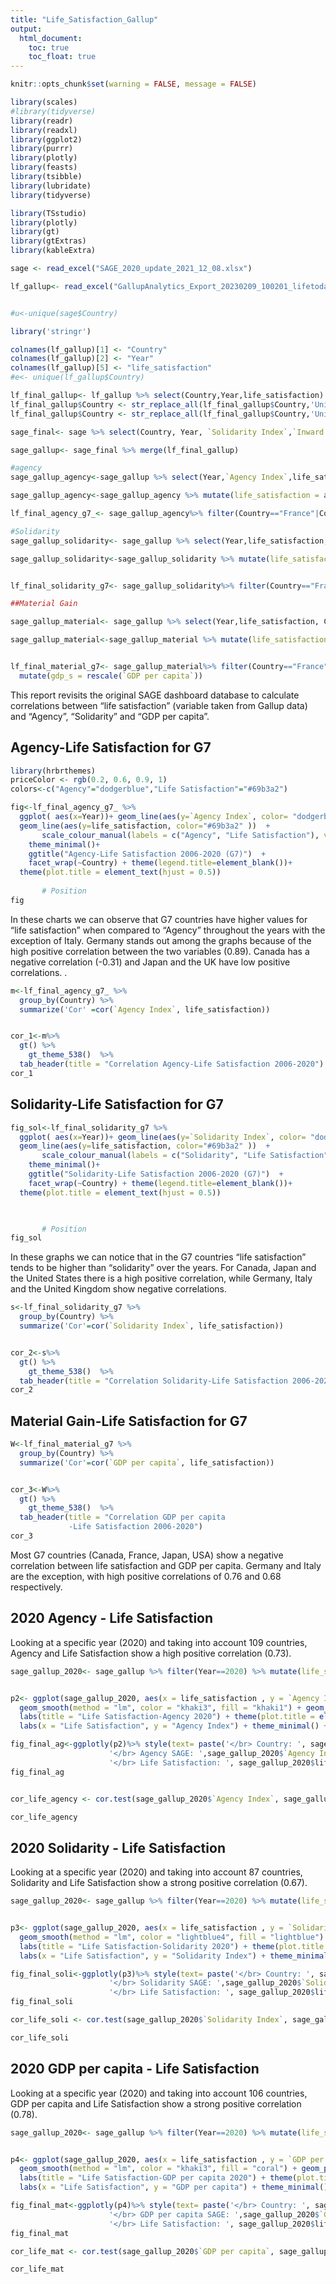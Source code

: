 ```yaml
---
title: "Life_Satisfaction_Gallup"
output: 
  html_document:
    toc: true
    toc_float: true
---
```

```r
knitr::opts_chunk$set(warning = FALSE, message = FALSE) 
```


```r
library(scales)
#library(tidyverse)
library(readr)
library(readxl)
library(ggplot2)
library(purrr)
library(plotly)
library(feasts)
library(tsibble)
library(lubridate)
library(tidyverse)

library(TSstudio)
library(plotly)
library(gt)
library(gtExtras)
library(kableExtra)
```


```r

sage <- read_excel("SAGE_2020_update_2021_12_08.xlsx")

lf_gallup<- read_excel("GallupAnalytics_Export_20230209_100201_lifetoday.xlsx")


#u<-unique(sage$Country)


```

```r
library('stringr')

colnames(lf_gallup)[1] <- "Country"
colnames(lf_gallup)[2] <- "Year"
colnames(lf_gallup)[5] <- "life_satisfaction"
#e<- unique(lf_gallup$Country)

lf_final_gallup<- lf_gallup %>% select(Country,Year,life_satisfaction) %>% na.omit() %>% filter(Year <=2020)
lf_final_gallup$Country <- str_replace_all(lf_final_gallup$Country,'United Kingdom of Great Britain and Northern Ireland','United Kingdom')
lf_final_gallup$Country <- str_replace_all(lf_final_gallup$Country,'United States of America','United States')

sage_final<- sage %>% select(Country, Year, `Solidarity Index`,`Inward Solidarity Index`,`Outward Solidarity Index`, `GDP per capita`, `Agency Index` )

sage_gallup<- sage_final %>% merge(lf_final_gallup)

#agency
sage_gallup_agency<-sage_gallup %>% select(Year,`Agency Index`,life_satisfaction, Country)

sage_gallup_agency<-sage_gallup_agency %>% mutate(life_satisfaction = as.numeric(life_satisfaction)/10)

lf_final_agency_g7_<- sage_gallup_agency%>% filter(Country=="France"|Country=="Germany"|Country=="Italy"|Country=="United Kingdom"|Country=="Japan"|Country=="United States"|Country=="Canada") 

#Solidarity
sage_gallup_solidarity<- sage_gallup %>% select(Year,life_satisfaction, Country, `Solidarity Index`)

sage_gallup_solidarity<-sage_gallup_solidarity %>% mutate(life_satisfaction = as.numeric(life_satisfaction)/10)


lf_final_solidarity_g7<- sage_gallup_solidarity%>% filter(Country=="France"|Country=="Germany"|Country=="Italy"|Country=="United Kingdom"|Country=="Japan"|Country=="United States"|Country=="Canada") 

##Material Gain

sage_gallup_material<- sage_gallup %>% select(Year,life_satisfaction, Country, `GDP per capita`)

sage_gallup_material<-sage_gallup_material %>% mutate(life_satisfaction = as.numeric(life_satisfaction)/10)


lf_final_material_g7<- sage_gallup_material%>% filter(Country=="France"|Country=="Germany"|Country=="Italy"|Country=="United Kingdom"|Country=="Japan"|Country=="United States"|Country=="Canada") %>% 
  mutate(gdp_s = rescale(`GDP per capita`))

```

This report revisits the original SAGE dashboard database to calculate correlations between "life satisfaction" (variable taken from Gallup data) and "Agency", "Solidarity" and "GDP per capita". 

## Agency-Life Satisfaction for G7



```r
library(hrbrthemes)
priceColor <- rgb(0.2, 0.6, 0.9, 1)
colors<-c("Agency"="dodgerblue","Life Satisfaction"="#69b3a2")

fig<-lf_final_agency_g7_ %>% 
  ggplot( aes(x=Year))+ geom_line(aes(y=`Agency Index`, color= "dodgerblue")) + 
  geom_line(aes(y=life_satisfaction, color="#69b3a2" ))  +   
       scale_colour_manual(labels = c("Agency", "Life Satisfaction"), values = c("dodgerblue", "#69b3a2"))+ 
    theme_minimal()+
    ggtitle("Agency-Life Satisfaction 2006-2020 (G7)")  +
    facet_wrap(~Country) + theme(legend.title=element_blank())+
  theme(plot.title = element_text(hjust = 0.5))
  
       # Position
fig


```



In these charts we can observe that G7 countries have higher values for “life satisfaction” when compared to "Agency" throughout the years with the exception of Italy. Germany stands out among the graphs because of the high positive correlation between the two variables (0.89). Canada has a negative correlation (-0.31) and Japan and the UK have low positive correlations. .


```r

m<-lf_final_agency_g7_ %>%
  group_by(Country) %>%
  summarize('Cor' =cor(`Agency Index`, life_satisfaction))


cor_1<-m%>%
  gt() %>% 
    gt_theme_538()  %>% 
  tab_header(title = "Correlation Agency-Life Satisfaction 2006-2020")
cor_1
```


## Solidarity-Life Satisfaction for G7

```r

fig_sol<-lf_final_solidarity_g7 %>% 
  ggplot( aes(x=Year))+ geom_line(aes(y=`Solidarity Index`, color= "dodgerblue")) + 
  geom_line(aes(y=life_satisfaction, color="#69b3a2" ))  +   
       scale_colour_manual(labels = c("Solidarity", "Life Satisfaction"), values = c("dodgerblue", "#69b3a2"))+ 
    theme_minimal()+
    ggtitle("Solidarity-Life Satisfaction 2006-2020 (G7)")  +
    facet_wrap(~Country) + theme(legend.title=element_blank())+
  theme(plot.title = element_text(hjust = 0.5))


  
       # Position
fig_sol

```


In these graphs we can notice that in the G7 countries "life satisfaction" tends to be higher than "solidarity" over the years. For Canada, Japan and the United States there is a high positive correlation, while Germany, Italy and the United Kingdom show negative correlations. 

```r
s<-lf_final_solidarity_g7 %>%
  group_by(Country) %>%
  summarize('Cor'=cor(`Solidarity Index`, life_satisfaction))


cor_2<-s%>%
  gt() %>% 
    gt_theme_538()  %>% 
  tab_header(title = "Correlation Solidarity-Life Satisfaction 2006-2020")
cor_2

```

## Material Gain-Life Satisfaction for G7

```r

W<-lf_final_material_g7 %>%
  group_by(Country) %>%
  summarize('Cor'=cor(`GDP per capita`, life_satisfaction))


cor_3<-W%>%
  gt() %>% 
    gt_theme_538()  %>% 
  tab_header(title = "Correlation GDP per capita
             -Life Satisfaction 2006-2020")
cor_3

```

Most G7 countries (Canada, France, Japan, USA) show a negative correlation between life satisfaction and GDP per capita. Germany and Italy are the exception, with high positive correlations of 0.76 and 0.68 respectively.


## 2020 Agency - Life Satisfaction

Looking at a specific year (2020) and taking into account 109 countries, Agency and Life Satisfaction show a high positive correlation (0.73).


```r
sage_gallup_2020<- sage_gallup %>% filter(Year==2020) %>% mutate(life_satisfaction = as.numeric(life_satisfaction)/10)


p2<- ggplot(sage_gallup_2020, aes(x = life_satisfaction , y = `Agency Index`)) + 
  geom_smooth(method = "lm", color = "khaki3", fill = "khaki1") + geom_point(color = "goldenrod", alpha = .6) + 
  labs(title = "Life Satisfaction-Agency 2020") + theme(plot.title = element_text(lineheight = 0.5)) + 
  labs(x = "Life Satisfaction", y = "Agency Index") + theme_minimal() + geom_hline(aes(yintercept = mean(`Agency Index`)), color = "dimgrey") + geom_vline(aes(xintercept = mean(life_satisfaction )), color = "wheat4")

fig_final_ag<-ggplotly(p2)%>% style(text= paste('</br> Country: ', sage_gallup_2020$Country,
                      '</br> Agency SAGE: ',sage_gallup_2020$`Agency Index`,
                      '</br> Life Satisfaction: ', sage_gallup_2020$life_satisfaction))
fig_final_ag



```

```r
cor_life_agency <- cor.test(sage_gallup_2020$`Agency Index`, sage_gallup_2020$life_satisfaction, method = "pearson")

cor_life_agency
```

## 2020 Solidarity - Life Satisfaction

Looking at a specific year (2020) and taking into account 87 countries, Solidarity and Life Satisfaction show a strong positive correlation (0.67).


```r
sage_gallup_2020<- sage_gallup %>% filter(Year==2020) %>% mutate(life_satisfaction = as.numeric(life_satisfaction)/10)


p3<- ggplot(sage_gallup_2020, aes(x = life_satisfaction , y = `Solidarity Index`)) + 
  geom_smooth(method = "lm", color = "lightblue4", fill = "lightblue") + geom_point(color = "dodgerblue3", alpha = .6) + 
  labs(title = "Life Satisfaction-Solidarity 2020") + theme(plot.title = element_text(lineheight = 0.5)) + 
  labs(x = "Life Satisfaction", y = "Solidarity Index") + theme_minimal() + geom_hline(aes(yintercept = mean(`Solidarity Index`)), color = "dimgrey") + geom_vline(aes(xintercept = mean(life_satisfaction )), color = "wheat4")

fig_final_soli<-ggplotly(p3)%>% style(text= paste('</br> Country: ', sage_gallup_2020$Country,
                      '</br> Solidarity SAGE: ',sage_gallup_2020$`Solidarity Index`,
                      '</br> Life Satisfaction: ', sage_gallup_2020$life_satisfaction))
fig_final_soli
```


```r

cor_life_soli <- cor.test(sage_gallup_2020$`Solidarity Index`, sage_gallup_2020$life_satisfaction, method = "pearson")

cor_life_soli
```

## 2020 GDP per capita - Life Satisfaction

Looking at a specific year (2020) and taking into account 106 countries, GDP per capita and Life Satisfaction show a strong positive correlation (0.78).


```r
sage_gallup_2020<- sage_gallup %>% filter(Year==2020) %>% mutate(life_satisfaction = as.numeric(life_satisfaction)/10)


p4<- ggplot(sage_gallup_2020, aes(x = life_satisfaction , y = `GDP per capita`)) + 
  geom_smooth(method = "lm", color = "khaki3", fill = "coral") + geom_point(color = "coral3", alpha = .6) + 
  labs(title = "Life Satisfaction-GDP per capita 2020") + theme(plot.title = element_text(lineheight = 0.5)) + 
  labs(x = "Life Satisfaction", y = "GDP per capita") + theme_minimal() + geom_hline(aes(yintercept = mean(`Solidarity Index`)), color = "dimgrey") + geom_vline(aes(xintercept = mean(life_satisfaction )), color = "wheat4")

fig_final_mat<-ggplotly(p4)%>% style(text= paste('</br> Country: ', sage_gallup_2020$Country,
                      '</br> GDP per capita SAGE: ',sage_gallup_2020$`GDP per capita`,
                      '</br> Life Satisfaction: ', sage_gallup_2020$life_satisfaction))
fig_final_mat
```


```r

cor_life_mat <- cor.test(sage_gallup_2020$`GDP per capita`, sage_gallup_2020$life_satisfaction, method = "pearson")

cor_life_mat
```



